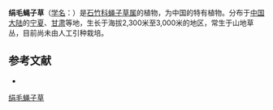 {{Speciesbox
| name = 绢毛蝇子草
| status = 
| status_system = 
| image =
| genus = Silene
| species = sericata
| authority = C. L. Tang
}}

'''绢毛蝇子草'''（[[学名|学名]]：{{lang|la|''Silene sericata''}}）是[[石竹科|石竹科]][[蝇子草属|蝇子草属]]的植物，为中国的特有植物。分布于[[中国大陆|中国大陆]]的[[宁夏|宁夏]]、[[甘肃|甘肃]]等地，生长于海拔2,300米至3,000米的地区，常生于山地草丛，目前尚未由人工引种栽培。

== 参考文献 ==
<div class="references-small">
* {{cite web| url =http://www.bioinfo.cn/db05/KmzwSpecies.php?action=view&id=2481| title =绢毛蝇子草| work =《中国高等植物数据库全库》| publisher =中国科学院微生物研究所| author =昆明植物研究所| accessdate =2009-02-23| deadurl =yes| archiveurl =https://web.archive.org/web/20160305043528/http://www.bioinfo.cn/db05/KmzwSpecies.php?action=view&id=2481| archivedate =2016-03-05}}
</div>
{{Taxonbar|from=Q15226046}}

[[Category:蝇子草属|绢毛蝇子草]]


{{植物小作品}}